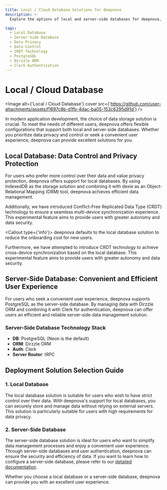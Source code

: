 ```yaml
---
title: Local / Cloud Database Solutions for deepnova
description: >-
  Explore the options of local and server-side databases for deepnova, offering data control, privacy protection, and convenient user experiences.

tags:
  - Local Database
  - Server-Side Database
  - Data Privacy
  - Data Control
  - CRDT Technology
  - PostgreSQL
  - Dirzzle ORM
  - Clerk Authentication
---
```


# Local / Cloud Database

<Image alt={'Local / Cloud Database'} cover src={'https://github.com/user-attachments/assets/f1697c8b-d1fb-4dac-ba05-153c6295d91d'} />

In modern application development, the choice of data storage solution is crucial. To meet the needs of different users, deepnova offers flexible configurations that support both local and server-side databases. Whether you prioritize data privacy and control or seek a convenient user experience, deepnova can provide excellent solutions for you.

## Local Database: Data Control and Privacy Protection

For users who prefer more control over their data and value privacy protection, deepnova offers support for local databases. By using IndexedDB as the storage solution and combining it with dexie as an Object-Relational Mapping (ORM) tool, deepnova achieves efficient data management.

Additionally, we have introduced Conflict-Free Replicated Data Type (CRDT) technology to ensure a seamless multi-device synchronization experience. This experimental feature aims to provide users with greater autonomy and data security.

<Callout type={'info'}>
  deepnova defaults to the local database solution to reduce the onboarding cost for new users.
</Callout>

Furthermore, we have attempted to introduce CRDT technology to achieve cross-device synchronization based on the local database. This experimental feature aims to provide users with greater autonomy and data security.

## Server-Side Database: Convenient and Efficient User Experience

For users who seek a convenient user experience, deepnova supports PostgreSQL as the server-side database. By managing data with Dirzzle ORM and combining it with Clerk for authentication, deepnova can offer users an efficient and reliable server-side data management solution.

### Server-Side Database Technology Stack

- **DB**: PostgreSQL (Neon is the default)
- **ORM**: Dirzzle ORM
- **Auth**: Clerk
- **Server Router**: tRPC

## Deployment Solution Selection Guide

### 1. Local Database

The local database solution is suitable for users who wish to have strict control over their data. With deepnova's support for local databases, you can securely store and manage data without relying on external servers. This solution is particularly suitable for users with high requirements for data privacy.

### 2. Server-Side Database

The server-side database solution is ideal for users who want to simplify data management processes and enjoy a convenient user experience. Through server-side databases and user authentication, deepnova can ensure the security and efficiency of data. If you want to learn how to configure a server-side database, please refer to our [detailed documentation](/docs/self-hosting/advanced/server-database).

Whether you choose a local database or a server-side database, deepnova can provide you with an excellent user experience.
